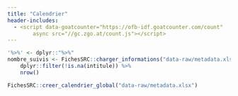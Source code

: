 ```yaml
---
title: "Calendrier"
header-includes:
  - <script data-goatcounter="https://ofb-idf.goatcounter.com/count"
        async src="//gc.zgo.at/count.js"></script>
---
```


```r
'%>%' <- dplyr::"%>%"
nombre_suivis <- FichesSRC::charger_informations("data-raw/metadata.xlsx") %>% 
    dplyr::filter(!is.na(intitule)) %>% 
    nrow()
```

```r
FichesSRC::creer_calendrier_global("data-raw/metadata.xlsx")
```
